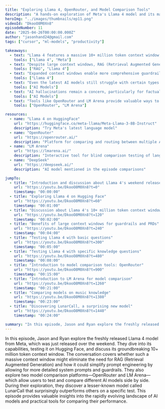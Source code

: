 ```yaml
---
title: "Exploring Llama 4, OpenRouter, and Model Comparison Tools"
description: "A hands-on exploration of Meta's Llama 4 model and its massive context window, along with testing various AI models using comparison platforms like OpenRouter and LM Arena."
heroImg: "../images/thumbnails/ep11.png"
videoId: "DkooO8M0Xn8"
episodeNumber: 11
date: "2025-04-26T00:00:00.000Z"
author: "jasonhand24@gmail.com"
tags: ["cursor", "ml-models", "productivity"]

takeaways:
  - text: "Llama 4 features a massive 10+ million token context window, potentially revolutionizing how we work with large documents and complex instructions"
    tools: ["Llama 4", "Meta"]
  - text: "Despite large context windows, RAG (Retrieval Augmented Generation) remains valuable for cost efficiency and performance optimization"
    tools: ["RAG", "Llama 4"]
  - text: "Expanded context windows enable more comprehensive guardrails and detailed system prompts in production applications"
    tools: ["Llama 4"]
  - text: "Even the latest AI models still struggle with certain types of knowledge, particularly specialized programming techniques and niche factual information"
    tools: ["AI Models"]
  - text: "AI hallucinations remain a concern, particularly for factual questions, as demonstrated by the incorrect musician information"
    tools: ["AI Models"]
  - text: "Tools like OpenRouter and LM Arena provide valuable ways to compare different models for specific use cases"
    tools: ["OpenRouter", "LM Arena"]

resources:
  - name: "Llama 4 on HuggingFace"
    url: "https://huggingface.co/meta-llama/Meta-Llama-3-8B-Instruct"
    description: "Try Meta's latest language model"
  - name: "OpenRouter"
    url: "https://openrouter.ai/"
    description: "Platform for comparing and routing between multiple AI models"
  - name: "LM Arena"
    url: "https://lmarena.ai/"
    description: "Interactive tool for blind comparison testing of language models"
  - name: "DeepSeek"
    url: "https://deepseek.ai/"
    description: "AI model mentioned in the episode comparisons"

jumpTo:
  - title: "Introduction and discussion about Llama 4's weekend release"
    url: "https://youtu.be/DkooO8M0Xn8?t=0"
    timestamp: "00:00:00"
  - title: "Exploring Llama 4 on Hugging Face"
    url: "https://youtu.be/DkooO8M0Xn8?t=60"
    timestamp: "00:01:00"
  - title: "Discussion about Llama 4's 10+ million token context window"
    url: "https://youtu.be/DkooO8M0Xn8?t=120"
    timestamp: "00:02:00"
  - title: "Benefits of large context windows for guardrails and PRDs"
    url: "https://youtu.be/DkooO8M0Xn8?t=240"
    timestamp: "00:04:00"
  - title: "Testing Llama 4 with basic questions"
    url: "https://youtu.be/DkooO8M0Xn8?t=300"
    timestamp: "00:05:00"
  - title: "Testing Llama 4 with specific knowledge questions"
    url: "https://youtu.be/DkooO8M0Xn8?t=480"
    timestamp: "00:08:00"
  - title: "Introduction to model comparison tools: OpenRouter"
    url: "https://youtu.be/DkooO8M0Xn8?t=900"
    timestamp: "00:15:00"
  - title: "Introduction to LM Arena for model comparison"
    url: "https://youtu.be/DkooO8M0Xn8?t=1260"
    timestamp: "00:21:00"
  - title: "Comparing models on music knowledge"
    url: "https://youtu.be/DkooO8M0Xn8?t=1380"
    timestamp: "00:23:00"
  - title: "Discovering LunarCall, a surprising new model"
    url: "https://youtu.be/DkooO8M0Xn8?t=1440"
    timestamp: "00:24:00"

summary: "In this episode, Jason and Ryan explore the freshly released Llama 4 model from Meta, which was just released over the weekend. They dive into its capabilities, testing it on Hugging Face, and discuss its groundbreaking 10+ million token context window. The conversation covers whether such a massive context window might eliminate the need for RAG (Retrieval Augmented Generation) and how it could simplify prompt engineering by allowing for more detailed system prompts and guardrails. They also explore two model comparison platforms—OpenRouter and LM Arena—which allow users to test and compare different AI models side by side. During their exploration, they discover a lesser-known model called LunarCall that surprisingly outperforms others on a specific test. This episode provides valuable insights into the rapidly evolving landscape of AI models and practical tools for comparing their performance."
---
```


In this episode, Jason and Ryan explore the freshly released Llama 4 model from Meta, which was just released over the weekend. They dive into its capabilities, testing it on Hugging Face, and discuss its groundbreaking 10+ million token context window. The conversation covers whether such a massive context window might eliminate the need for RAG (Retrieval Augmented Generation) and how it could simplify prompt engineering by allowing for more detailed system prompts and guardrails. They also explore two model comparison platforms—OpenRouter and LM Arena—which allow users to test and compare different AI models side by side. During their exploration, they discover a lesser-known model called LunarCall that surprisingly outperforms others on a specific test. This episode provides valuable insights into the rapidly evolving landscape of AI models and practical tools for comparing their performance. 